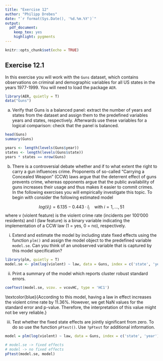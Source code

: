 ```yaml
---
title: "Exercise 12"
author: "Philipp Drebes"
date: "`r format(Sys.Date(), '%d.%m.%Y')`"
output:
  pdf_document: 
    keep_tex: yes
    highlight: pygments
---
```


```r
knitr::opts_chunk$set(echo = TRUE)
```

## Exercise 12.1

In this exercise you will work with the `Guns` dataset, which contains observations on criminal and demographic variables for all US states in the years 1977-1999. You will need to load the package `AER`.

```r
library(AER, quietly = T)
data("Guns")
```

a)  Verify that Guns is a balanced panel: extract the number of years and states from the dataset and assign them to the predefined variables years and states, respectively. Afterwards use these variables for a logical comparison: check that the panel is balanced.

```r
head(Guns)
summary(Guns)

years <- length(levels(Guns$year))
states <- length(levels(Guns$state))
years * states == nrow(Guns)
```

\textcolor{blue}{The data set is indeed balanced.}

b)  There is a controversial debate whether and if to what extent the right to carry a gun influences crime. Proponents of so-called "Carrying a Concealed Weapon" (CCW) laws argue that the deterrent effect of guns prevents crime, whereas opponents argue that the public availability of guns increases their usage and thus makes it easier to commit crimes. In the following exercises you will empirically investigate this topic. To begin with consider the following estimated model

$$
log(\hat{v}_i) = 6.135 - 0.443 \cdot l_i \quad \text{with} \ i = 1, ..., 51
$$ where v (violent feature) is the violent crime rate (incidents per 100'000 residents) and l (law feature) is a binary variable indicating the implementation of a CCW law (1 = yes, 0 = no), respectively.

i)  Extend and estimate the model by including state fixed effects using the function `plm()` and assign the model object to the predefined variable `model.se`. Can you think of an unobserved variable that is captured by this model specification?

```r
library(plm, quietly = T)
model.se <- plm(log(violent) ~ law, data = Guns, index = c('state', 'year'), model = 'within')
```

ii) Print a summary of the model which reports cluster robust standard errors.

```r
coeftest(model.se, vcov. = vcovHC, type = 'HC1')
```

\textcolor{blue}{According to this model, having a law in effect increases the violent crime rate by 11.36%. However, we get NaN values for the standard error and p-value. Therefore, the interpretation of this value might not be very reliable.}

iii) Test whether the fixed state effects are jointly significant from zero. To do so use the function `pFtest()`. Use `?pFtest` for additional information.

```r
model = plm(log(violent) ~ law, data = Guns, index = c('state', 'year'), model = 'pooling')

# model.se -> fixed effects
# model -> no fixed effects
pFtest(model.se, model)
```

\textcolor{blue}{The p-value is below the significance level. Therefore, we reject the null hypothesis that there are no significant effects. The state fixed effects are significantly different from 0.}

